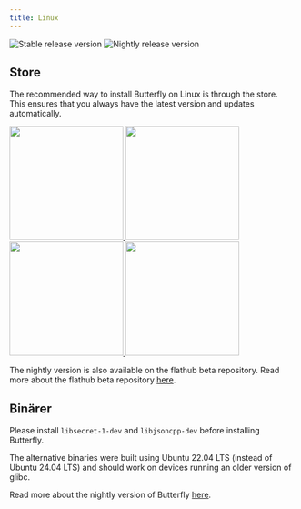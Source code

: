 ```yaml
---
title: Linux
---
```


![Stable release version](https://img.shields.io/badge/dynamic/yaml?color=c4840d&label=Stable&query=%24.version&url=https%3A%2F%2Fraw.githubusercontent.com%2FLinwoodDev%2Fbutterfly%2Fstable%2Fapp%2Fpubspec.yaml&style=for-the-badge)
![Nightly release version](https://img.shields.io/badge/dynamic/yaml?color=f7d28c&label=Nightly&query=%24.version&url=https%3A%2F%2Fraw.githubusercontent.com%2FLinwoodDev%2Fbutterfly%2Fnightly%2Fapp%2Fpubspec.yaml&style=for-the-badge)


## Store

The recommended way to install Butterfly on Linux is through the store. This ensures that you always have the latest version and updates automatically.

<div class="dark:sl-hidden">
<div class="row">
<a href="https://flathub.org/apps/dev.linwood.butterfly">
	<img src={FlathubLight.src} width="200"/>
</a>
<a href="https://snapcraft.io/butterfly">
	<img src={SnapLight.src} width="200"/>
</a>
</div>
</div>
<div class="light:sl-hidden">
<div class="row">
<a href="https://flathub.org/apps/dev.linwood.butterfly">
	<img src={FlathubDark.src} width="200"/>
</a>
<a href="https://snapcraft.io/butterfly">
	<img src={SnapDark.src} width="200"/>
</a>
</div>
</div>

The nightly version is also available on the flathub beta repository. Read more about the flathub beta repository [here](https://discourse.flathub.org/t/how-to-use-flathub-beta/2111).

## Binärer

Please install `libsecret-1-dev` and `libjsoncpp-dev` before installing Butterfly.

The alternative binaries were built using Ubuntu 22.04 LTS (instead of Ubuntu 24.04 LTS) and should work on devices running an older version of glibc.

<Tabs>
<TabItem label="Stable">
  <CardGrid>
    <DownloadButton href="https://github.com/LinwoodDev/butterfly/releases/download/stable/linwood-butterfly-linux-x86_64.tar.gz" title="Portable (x86_64)"/>
    <DownloadButton href="https://github.com/LinwoodDev/butterfly/releases/download/stable/linwood-butterfly-linux-x86_64.deb" title="DEB (x86_64)"/>
    <DownloadButton href="https://github.com/LinwoodDev/butterfly/releases/download/stable/linwood-butterfly-linux-x86_64.rpm" title="RPM (x86_64)"/>
    <DownloadButton href="https://github.com/LinwoodDev/butterfly/releases/download/stable/linwood-butterfly-linux-x86_64.AppImage" title="AppImage (x86_64)"/>
    <DownloadButton href="https://github.com/LinwoodDev/butterfly/releases/download/stable/linwood-butterfly-linux-arm64.tar.gz" title="Portable (ARM64)"/>
    <DownloadButton href="https://github.com/LinwoodDev/butterfly/releases/download/stable/linwood-butterfly-linux-arm64.deb" title="DEB (ARM64)"/>
    <DownloadButton href="https://github.com/LinwoodDev/butterfly/releases/download/stable/linwood-butterfly-linux-arm64.rpm" title="RPM (ARM64)"/>
  </CardGrid>
</TabItem>
<TabItem label="Stable (Alternative)">
  <CardGrid>
    <DownloadButton href="https://github.com/LinwoodDev/butterfly/releases/download/stable/linwood-butterfly-linux-alternative-x86_64.tar.gz" title="Portable (x86_64)"/>
    <DownloadButton href="https://github.com/LinwoodDev/butterfly/releases/download/stable/linwood-butterfly-linux-alternative-x86_64.deb" title="DEB (x86_64)"/>
    <DownloadButton href="https://github.com/LinwoodDev/butterfly/releases/download/stable/linwood-butterfly-linux-alternative-x86_64.rpm" title="RPM (x86_64)"/>
    <DownloadButton href="https://github.com/LinwoodDev/butterfly/releases/download/stable/linwood-butterfly-linux-alternative-x86_64.AppImage" title="AppImage (x86_64)"/>
    <DownloadButton href="https://github.com/LinwoodDev/butterfly/releases/download/stable/linwood-butterfly-linux-alternative-arm64.tar.gz" title="Portable (ARM64)"/>
    <DownloadButton href="https://github.com/LinwoodDev/butterfly/releases/download/stable/linwood-butterfly-linux-alternative-arm64.deb" title="DEB (ARM64)"/>
    <DownloadButton href="https://github.com/LinwoodDev/butterfly/releases/download/stable/linwood-butterfly-linux-alternative-arm64.rpm" title="RPM (ARM64)"/>
  </CardGrid>
</TabItem>
<TabItem label="Nightly">
  <CardGrid>
    <DownloadButton href="https://github.com/LinwoodDev/butterfly/releases/download/nightly/linwood-butterfly-linux-x86_64.tar.gz" title="Portable (x86_64)"/>
    <DownloadButton href="https://github.com/LinwoodDev/butterfly/releases/download/nightly/linwood-butterfly-linux-x86_64.deb" title="DEB (x86_64)"/>
    <DownloadButton href="https://github.com/LinwoodDev/butterfly/releases/download/nightly/linwood-butterfly-linux-x86_64.rpm" title="RPM (x86_64)"/>
    <DownloadButton href="https://github.com/LinwoodDev/butterfly/releases/download/nightly/linwood-butterfly-linux-x86_64.AppImage" title="AppImage (x86_64)"/>
    <DownloadButton href="https://github.com/LinwoodDev/butterfly/releases/download/nightly/linwood-butterfly-linux-arm64.tar.gz" title="Portable (ARM64)"/>
    <DownloadButton href="https://github.com/LinwoodDev/butterfly/releases/download/nightly/linwood-butterfly-linux-arm64.deb" title="DEB (ARM64)"/>
    <DownloadButton href="https://github.com/LinwoodDev/butterfly/releases/download/nightly/linwood-butterfly-linux-arm64.rpm" title="RPM (ARM64)"/>
  </CardGrid>
</TabItem>
</Tabs>

Read more about the nightly version of Butterfly [here](/community/nightly).
